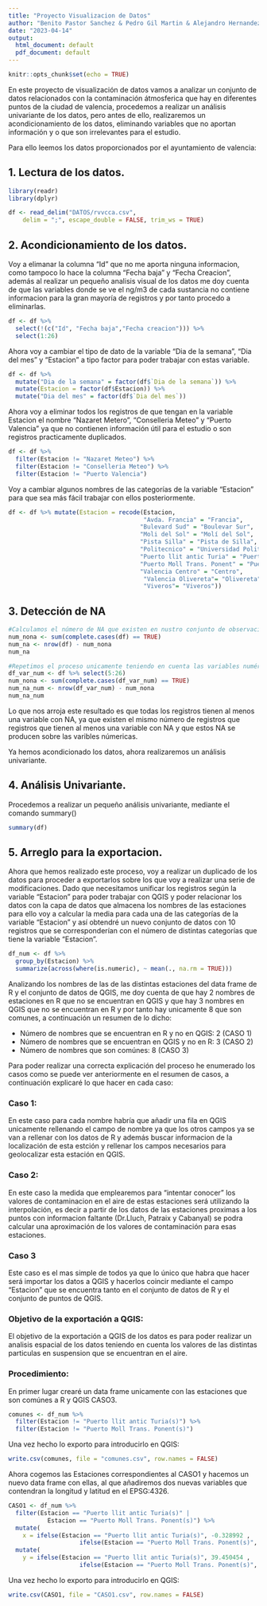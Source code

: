 ```yaml
---
title: "Proyecto Visualizacion de Datos"
author: "Benito Pastor Sanchez & Pedro Gil Martin & Alejandro Hernandez Beneito   & Rosa Martinez Enrich & Jorge Albalat Luengo"
date: "2023-04-14"
output:
  html_document: default
  pdf_document: default
---
```


```r
knitr::opts_chunk$set(echo = TRUE)
```

En este proyecto de visualización de datos vamos a analizar un conjunto de datos relacionados con la contaminación átmosferica que hay en diferentes puntos de la ciudad de valencia, procedemos a realizar un análisis univariante de los datos, pero antes de ello, realizaremos un acondicionamiento de los datos, eliminando variables que no aportan información y o que son irrelevantes para el estudio.

Para ello leemos los datos proporcionados por el ayuntamiento de valencia:

## 1. Lectura de los datos.

```r
library(readr)
library(dplyr)

df <- read_delim("DATOS/rvvcca.csv", 
    delim = ";", escape_double = FALSE, trim_ws = TRUE)
```

## 2. Acondicionamiento de los datos.

Voy a elimanar la columna "Id" que no me aporta ninguna informacion, como tampoco lo hace la columna "Fecha baja" y "Fecha Creacion", además al realizar un pequeño analisis visual de los datos me doy cuenta de que las variables donde se ve el ng/m3 de cada sustancia no contiene informacion para la gran mayoría de registros y por tanto procedo a eliminarlas.

```r
df <- df %>% 
  select(!(c("Id", "Fecha baja","Fecha creacion"))) %>%
  select(1:26)
```

Ahora voy a cambiar el tipo de dato de la variable "Dia de la semana", "Dia del mes" y "Estacion" a tipo factor para poder trabajar con estas variable.

```r
df <- df %>% 
  mutate("Dia de la semana" = factor(df$`Dia de la semana`)) %>%
  mutate(Estacion = factor(df$Estacion)) %>% 
  mutate("Dia del mes" = factor(df$`Dia del mes`))
```

Ahora voy a eliminar todos los registros de que tengan en la variable Estacion el nombre "Nazaret Metero", "Conselleria Meteo" y "Puerto Valencia" ya que no contienen información útil para el estudio o son registros practicamente duplicados.

```r
df <- df %>% 
  filter(Estacion != "Nazaret Meteo") %>% 
  filter(Estacion != "Conselleria Meteo") %>% 
  filter(Estacion != "Puerto Valencia") 
```

Voy a cambiar algunos nombres de las categorías de la variable "Estacion" para que sea más fácil trabajar con ellos posteriormente.

```r
df <- df %>% mutate(Estacion = recode(Estacion,
                                      "Avda. Francia" = "Francia",
                                     "Bulevard Sud" = "Boulevar Sur",
                                     "Moli del Sol" = "Molí del Sol",
                                     "Pista Silla" = "Pista de Silla",
                                     "Politecnico" = "Universidad Politécnica",
                                     "Puerto llit antic Turia" = "Puerto llit antic Turia(s)",
                                     "Puerto Moll Trans. Ponent" = "Puerto Moll Trans. Ponent(s)",
                                     "Valencia Centro" = "Centro",
                                      "Valencia Olivereta"= "Olivereta",
                                      "Viveros"= "Viveros")) 

```

## 3. Detección de NA

```r
#Calculamos el número de NA que existen en nustro conjunto de observaciones.
num_nona <- sum(complete.cases(df) == TRUE)
num_na <- nrow(df) - num_nona
num_na

#Repetimos el proceso unicamente teniendo en cuenta las variables numéricas.
df_var_num <- df %>% select(5:26)
num_nona <- sum(complete.cases(df_var_num) == TRUE)
num_na_num <- nrow(df_var_num) - num_nona
num_na_num
```

Lo que nos arroja este resultado es que todas los registros tienen al menos una variable con NA, ya que existen el mismo número de registros que registros que tienen al menos una variable con NA y que estos NA se producen sobre las varibles númericas.

Ya hemos acondicionado los datos, ahora realizaremos un análisis univariante.

## 4. Análisis Univariante.

Procedemos a realizar un pequeño análisis univariante, mediante el comando summary()

```r
summary(df)
```

## 5. Arreglo para la exportacion.

Ahora que hemos realizado este proceso, voy a realizar un duplicado de los datos para proceder a exportarlos sobre los que voy a realizar una serie de modificaciones. Dado que necesitamos unificar los registros según la variable "Estacion" para poder trabajar con QGIS y poder relacionar los datos con la capa de datos que almacena los nombres de las estaciones para ello voy a calcular la media para cada una de las categorías de la variable "Estacion" y así obtendré un nuevo conjunto de datos con 10 registros que se corresponderían con el número de distintas categorías que tiene la variable "Estacion".

```r
df_num <- df %>% 
  group_by(Estacion) %>% 
  summarize(across(where(is.numeric), ~ mean(., na.rm = TRUE))) 

```

Analizando los nombres de las de las distintas estaciones del data frame de R y el conjunto de datos de QGIS, me doy cuenta de que hay 2 nombres de estaciones en R que no se encuentran en QGIS y que hay 3 nombres en QGIS que no se encuentran en R y por tanto hay unicamente 8 que son comunes, a continuación un resumen de lo dicho:

-   Número de nombres que se encuentran en R y no en QGIS: 2 (CASO 1)
-   Número de nombres que se encuentran en QGIS y no en R: 3 (CASO 2)
-   Número de nombres que son comúnes: 8 (CASO 3)

Para poder realizar una correcta explicación del proceso he enumerado los casos como se puede ver anteriormente en el resumen de casos, a continuación explicaré lo que hacer en cada caso:

### Caso 1:

En este caso para cada nombre habría que añadir una fila en QGIS unicamente rellenando el campo de nombre ya que los otros campos ya se van a rellenar con los datos de R y además buscar informacion de la localización de esta estción y rellenar los campos necesarios para geolocalizar esta estación en QGIS.

### Caso 2:

En este caso la medida que emplearemos para "intentar conocer" los valores de contaminacion en el aire de estas estaciones será utilizando la interpolación, es decir a partir de los datos de las estaciones proximas a los puntos con informacion faltante (Dr.Lluch, Patraix y Cabanyal) se podra calcular una aproximación de los valores de contaminación para esas estaciones.

### Caso 3

Este caso es el mas simple de todos ya que lo único que habra que hacer será importar los datos a QGIS y hacerlos coincir mediante el campo "Estacion" que se encuentra tanto en el conjunto de datos de R y el conjunto de puntos de QGIS.

### Objetivo de la exportación a QGIS:

El objetivo de la exportación a QGIS de los datos es para poder realizar un analisis espacial de los datos teniendo en cuenta los valores de las distintas particulas en suspension que se encuentran en el aire.

### Procedimiento:

En primer lugar crearé un data frame unicamente con las estaciones que son comúnes a R y QGIS CASO3.

```r
comunes <- df_num %>% 
  filter(Estacion != "Puerto llit antic Turia(s)") %>%
  filter(Estacion != "Puerto Moll Trans. Ponent(s)") 
```

Una vez hecho lo exporto para introducirlo en QGIS:

```r
write.csv(comunes, file = "comunes.csv", row.names = FALSE)
```

Ahora cogemos las Estaciones correspondientes al CASO1 y hacemos un nuevo data frame con ellas, al que añadiremos dos nuevas variables que contendran la longitud y latitud en el EPSG:4326.

```r
CASO1 <- df_num %>% 
  filter(Estacion == "Puerto llit antic Turia(s)" | 
           Estacion == "Puerto Moll Trans. Ponent(s)") %>%
  mutate(
    x = ifelse(Estacion == "Puerto llit antic Turia(s)", -0.328992 ,
                    ifelse(Estacion == "Puerto Moll Trans. Ponent(s)", -0.323220, NA))) %>%
  mutate(
    y = ifelse(Estacion == "Puerto llit antic Turia(s)", 39.450454 ,
                    ifelse(Estacion == "Puerto Moll Trans. Ponent(s)", 39.459204, NA)))
```

Una vez hecho lo exporto para introducirlo en QGIS:

```r
write.csv(CASO1, file = "CASO1.csv", row.names = FALSE)
```
